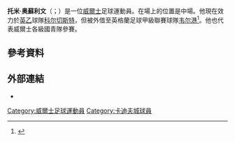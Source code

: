 {{noteTA
|G1=Football
|G2=FAcup
}}

'''托米·奥蘇利文'''（{{lang-en|Tommy O'Sullivan}}；{{bd|1995年|1月18日}}）是一位[[威爾士|威爾士]]足球運動員。在場上的位置是中場。他現在效力於[[英格蘭足球乙級聯賽|英乙]]球隊[[科尔切斯特联足球俱乐部|科尔切斯特]]，但被外借至英格蘭足球甲級聯賽球隊[[韦尔港足球俱乐部|韦尔港]]<ref>{{cite news|last1=Baggaley|first1=Mike|title=Port Vale agree new deal for Cardiff City midfielder Tommy O'Sullivan|url=http://www.stokesentinel.co.uk/Port-Vale-agree-new-deal-Cardiff-City-midfielder/story-26343688-detail/story.html|accessdate=16 April 2015|work=[[The_Sentinel_(Staffordshire)|The Sentinel]]|date=16 April 2015|deadurl=yes|archiveurl=https://web.archive.org/web/20150419131016/http://www.stokesentinel.co.uk/Port-Vale-agree-new-deal-Cardiff-City-midfielder/story-26343688-detail/story.html|archivedate=2015年4月19日}}</ref>。他也代表威爾士各級國青隊參賽。

==參考資料==
{{Reflist}}

==外部連結==
*{{soccerbase|66129}}

{{DEFAULTSORT:OSullivan, Tommy}}
[[Category:威爾士足球運動員|Category:威爾士足球運動員]]
[[Category:卡迪夫城球員|Category:卡迪夫城球員]]